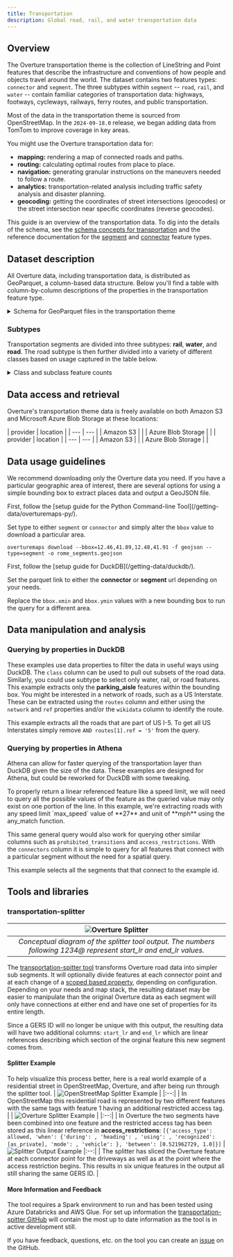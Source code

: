 ```yaml
---
title: Transportation
description: Global road, rail, and water transportation data
---
```



## Overview


The Overture transportation theme is the collection of LineString and Point features that describe the infrastructure and conventions of how people and objects travel around the world. The dataset contains two features types: `connector` and `segment`. The three subtypes within `segment` -- `road`, `rail`, and `water` -- contain familiar categories of transportation data: highways, footways, cycleways, railways, ferry routes, and public transportation. 

Most of the data in the transportation theme is sourced from OpenStreetMap. In the `2024-09-18.0` release, we began adding data from TomTom to improve coverage in key areas. 

You might use the Overture transportation data for:

- **mapping:** rendering a map of connected roads and paths.
- **routing:** calculating optimal routes from place to place.
- **navigation:** generating granular instructions on the maneuvers needed to
 follow a route.
- **analytics:** transportation-related analysis including traffic safety
 analysis and disaster planning.
- **geocoding:** getting the coordinates of street intersections (geocodes) or
 the street intersection near specific coordinates (reverse geocodes).

This guide is an overview of the transportation data. To dig into the details of the schema, see the [schema concepts for transportation](/schema/concepts/by-theme/transportation) and the reference documentation for the [segment](/schema/reference/transportation/segment) and [connector](/schema/reference/transportation/connector) feature types. 

## Dataset description

All Overture data, including transportation data, is distributed as GeoParquet, a column-based data structure. Below you'll find a table with column-by-column descriptions of the properties in the transportation feature type.

<details>
 <summary>Schema for GeoParquet files in the transportation theme</summary>
<div>
<Tabs>
<TabItem value="segment" label="segment" default>

| column | type | description |
| --- | --- | --- |
| id | string | A feature ID. This may be an ID associated with the Global Entity Reference System (GERS) if—and-only-if the feature represents an entity that is part of GERS. |
| geometry | binary | The line representation of the segment's location. Segment's geometry which MUST be a LineSting as defined by GeoJSON schema. |
| bbox | struct | Area defined by two longitudes and two latitudes: latitude is a decimal number between -90.0 and 90.0; longitude is a decimal number between -180.0 and 180.0. |
| version | integer | Version number of the feature, incremented in each Overture release where the geometry or attributes of this feature changed. |
| sources | struct | The array of source information for the properties of a given feature, with each entry being a source object which lists the property in JSON Pointer notation and the dataset that specific value came from. All features must have a root level source which is the default source if a specific property's source is not specified. |
| subtype | string | The broad category of transportation segment. |
| class | string | Captures the kind of road and its position in the road network hierarchy. |
| names | struct | Properties defining the names of a feature. |
| connectors | struct | Array of connector IDs identifying the connectors this segment is physically connected to linearly referenced with their location. Each connector is a possible routing decision point, meaning it defines a place along the segment in which there is possibility to transition to other segments which share the same connector. |
| routes | struct | Routes this segment belongs to. |
| subclass_rules | struct | Defines the portion of a road that the subclass applies to. |
| access_restrictions | struct | Rules governing access to this road segment or lane. |
| level_rules | struct | Defines the Z-order, i.e. stacking order, of the road segment. |
| destinations | struct | Describes objects that can be reached by following a transportation segment in the same way those objects are described on signposts or ground writing that a traveller following the segment would observe in the real world. This allows navigation systems to refer to signs and observable writing that a traveller actually sees. |
| prohibited_transitions | struct | Defines where traveling from the segment to another is disallowed for navigation. This covers things situations prohibited turns or a transition from road to bike lane disallowing cars. |
| road_surface | struct | Defines the surface material on a road such as paved, asphalt, or unpaved. |
| road_flags | struct | Additional properties relevant to roads such as is_bridge or is_under_construction. |
| speed_limits | struct | Defines the speed limit of the road segment. |
| width_rules | struct | Defines the width of the road segment for rendering. |
| subclass | string | Specifies the usage of a length of road. |
| rail_flags | struct | Additional properties relevant to rail such as is_tunnel or is_freight. |
| filename | string | Name of the file being queried. |
| theme | string | Name of the Overture theme being queried. |
| type | string | Name of the Overture feature type being queried. |

</TabItem>
<TabItem value="connector" label="connector" default>

| column | type | description |
| --- | --- | --- |
| id | string | A feature ID. This may be an ID associated with the Global Entity Reference System (GERS) if—and-only-if the feature represents an entity that is part of GERS. |
| geometry | binary | The line representation of the segment's location. Segment's geometry which MUST be a LineSting as defined by GeoJSON schema. |
| bbox | struct | Area defined by two longitudes and two latitudes: latitude is a decimal number between -90.0 and 90.0; longitude is a decimal number between -180.0 and 180.0. |
| version | integer | Version number of the feature, incremented in each Overture release where the geometry or attributes of this feature changed. |
| sources | struct | The array of source information for the properties of a given feature, with each entry being a source object which lists the property in JSON Pointer notation and the dataset that specific value came from. All features must have a root level source which is the default source if a specific property's source is not specified. |
| filename | string | Name of the file being queried. |
| theme | string | Name of the Overture theme being queried. |
| type | string | Name of the Overture feature type being queried. |

</TabItem>
</Tabs>
</div>
</details>

### Subtypes
Transportation segments are divided into three subtypes: **rail**, **water**, and **road**. The road subtype is then further divided into a variety of different classes based on usage captured in the table below.

<details>
 <summary>Class and subclass feature counts</summary>
<div>
<Tabs>
<TabItem value="classes" label="classes" default>

| subtype | class | subclass | feature count, September 2025 |
| --- | --- | --- | --- |
| rail | funicular | | 1,309 |
| rail | light_rail | | 16,302 |
| rail | monorail | | 3,037 |
| rail | narrow_gauge | | 31,105 |
| rail | standard_gauge | | 1,432,742 |
| rail | subway | | 52,834 |
| rail | tram | | 59,075 |
| rail | unknown | | 378,647 |
| road | bridleway | | 100,550 |
| road | cycleway | cycle_crossing | 57,957 |
| road | cycleway | | 1,279,784 |
| road | footway | crosswalk | 2,219,681 |
| road | footway | sidewalk | 3,595,350 |
| road | footway | | 16025515 |
| road | living_street | | 3,332,042 |
| road | motorway | link | 640,561 |
| road | motorway | | 433,073 |
| road | path | | 13,523,391 |
| road | pedestrian | | 465,722 |
| road | primary | link | 491,060 |
| road | primary | | 6,698,107 |
| road | residential | | 125,885,875 |
| road | secondary | link | 389,359 |
| road | secondary | | 10,737,084 |
| road | service | alley | 1,716,773 |
| road | service | driveway | 16,761,777 |
| road | service | parking_aisle | 6,355,124 |
| road | service | | 33,109,690 |
| road | steps | | 1,878,101 |
| road | tertiary | link | 297,561 |
| road | tertiary | | 19,881,087 |
| road | track | | 25,289,639 |
| road | trunk | link | 554,871 |
| road | trunk | | 3,456,718 |
| road | unclassified | | 29648979 |
| road | unknown | | 1710480 |
| water | | | 28327 |

</TabItem>
</Tabs>
</div>
</details>

## Data access and retrieval

Overture's transportation theme data is freely available on both Amazon S3 and Microsoft Azure Blob Storage at these locations:

<Tabs>
<TabItem value="segment_url" label="Segment" default>
| provider | location |
| --- | --- |
| Amazon S3 | <QueryBuilder query="s3://overturemaps-us-west-2/release/__OVERTURE_RELEASE/theme=transportation/type=segment/*" language="text"></QueryBuilder>|
| Azure Blob Storage | <QueryBuilder query="https://overturemapswestus2.blob.core.windows.net/release/__OVERTURE_RELEASE/theme=transportation/type=segment/*" language="text"></QueryBuilder> |
</TabItem>
<TabItem value="connector_url" label="Connector" default>
| provider | location |
| --- | --- |
| Amazon S3 | <QueryBuilder query="s3://overturemaps-us-west-2/release/__OVERTURE_RELEASE/theme=transportation/type=connector/*" language="text"></QueryBuilder>|
| Azure Blob Storage | <QueryBuilder query="https://overturemapswestus2.blob.core.windows.net/release/__OVERTURE_RELEASE/theme=transportation/type=connector/*" language="text"></QueryBuilder> |
</TabItem>
</Tabs>

## Data usage guidelines

We recommend downloading only the Overture data you need. If you have a particular geographic area of interest, there are several options for using a simple bounding box to extract places data and output a GeoJSON file.

<Tabs>
<TabItem value="Python Command-line Tool" label="Python Command-line Tool" default>
First, follow the [setup guide for the Python Command-line Tool](/getting-data/overturemaps-py/).

Set type to either `segment` or `connector` and simply alter the `bbox` value to download a particular area.
```
overturemaps download --bbox=12.46,41.89,12.48,41.91 -f geojson --type=segment -o rome_segments.geojson
``` 
</TabItem>
<TabItem value="DuckDB" label="DuckDB" default>
First, follow the [setup guide for DuckDB](/getting-data/duckdb/).

Set the parquet link to either the **connector** or **segment** url depending on your needs.

Replace the `bbox.xmin` and `bbox.ymin` values with a new bounding box to run the query for a different area.
<QueryBuilder query={SegmentBBOX}></QueryBuilder>
</TabItem>
</Tabs>

## Data manipulation and analysis

### Querying by properties in DuckDB

These examples use data properties to filter the data in useful ways using DuckDB.
<Tabs>
<TabItem value="Query by class" label="Query by class" default>
The `class` column can be used to pull out subsets of the road data. Similarly, you could use subtype to select only water, rail, or road features. This example extracts only the **parking_aisle** features within the bounding box.
<QueryBuilder query={ParkingAisles}></QueryBuilder>
</TabItem>
<TabItem value="Query by routes" label="Query by routes" default>
You might be interested in a network of roads, such as a US Interstate. These can be extracted using the `routes` column and either using the `network` and `ref` properties and/or the `wikidata` column to identify the route.

This example extracts all the roads that are part of US I-5. To get all US Interstates simply remove `AND routes[1].ref = '5'` from the query.
<QueryBuilder query={Routes}></QueryBuilder>
</TabItem>
</Tabs>

### Querying by properties in Athena
Athena can allow for faster querying of the transportation layer than DuckDB given the size of the data. These examples are designed for Athena, but could be reworked for DuckDB with some tweaking.

<Tabs>
<TabItem value="Query by speed limit" label="Query by speed limit" default>
To properly return a linear referenced feature like a speed limit, we will need to query all the possible values of the feature as the queried value may only exist on one portion of the line. In this example, we're extracting roads with any speed limit `max_speed` value of **27** and unit of **mph** using the any_match function.

This same general query would also work for querying other similar columns such as `prohibited_transitions` and `access_restrictions`.
<QueryBuilder query={SpeedLimits}></QueryBuilder>
</TabItem>
<TabItem value="Select connecting segments" label="Select connecting segments" default>
With the `connectors` column it is simple to query for all features that connect with a particular segment without the need for a spatial query.

This example selects all the segments that that connect to the example id.
<QueryBuilder query={ConnectingSegments}></QueryBuilder>
</TabItem>
</Tabs>


## Tools and libraries

### transportation-splitter

| ![Overture Splitter](/img/transportation/splitter_concept.svg) | 
|:--:| 
| *Conceptual diagram of the splitter tool output. The numbers following 1234@ represent start_lr and end_lr values.* | 

The [transportation-spitter tool](https://github.com/OvertureMaps/transportation-splitter) transforms Overture road data into simpler sub segments. It will optionally divide features at each connector point and at each change of a [scoped based property](/schema/concepts/scoping-rules/), depending on configuration. Depending on your needs and map stack, the resulting dataset may be easier to manipulate than the original Overture data as each segment will only have connections at either end and have one set of properties for its entire length.

Since a GERS ID will no longer be unique with this output, the resulting data will have two additional columns: `start_lr` and `end_lr` which are linear references describing which section of the orginal feature this new segment comes from.

#### Splitter Example
To help visualize this process better, here is a real world example of a residential street in OpenStreetMap, Overture, and after being run through the splitter tool.
<Tabs>
<TabItem value="OpenStreetMap" label="OpenStreetMap" default>
| ![OpenStreetMap Splitter Example](/img/transportation/splitter_osm.png) |
|:--:| 
| In OpenStreetMap this residential road is represented by two different features with the same tags with feature 1 having an additional restricted access tag. |
</TabItem>
<TabItem value="Overture" label="Overture" default>
| ![Overture Splitter Example](/img/transportation/splitter_overture.png) |
|:--:| 
| In Overture the two segments have been combined into one feature and the restricted access tag has been stored as this linear reference in **access_restrictions**: 
`[{'access_type': allowed, 'when': {'during': , 'heading': , 'using': , 'recognized': [as_private], 'mode': , 'vehicle': }, 'between': [0.521962729, 1.0]}]` | 
</TabItem>
<TabItem value="Transportation Splitter" label="Transportation Splitter" default>
![Splitter Output Example](/img/transportation/splitter_output.png)
|:--:| 
| The splitter has sliced the Overture feature at each connector point for the driveways as well as at the point where the access restriction begins. This results in six unique features in the output all still sharing the same GERS ID. |
</TabItem>
</Tabs>

#### More Information and Feedback

The tool requires a Spark environment to run and has been tested using Azure Databricks and AWS Glue. For set up information the [transportation-spitter GitHub](https://github.com/OvertureMaps/transportation-splitter) will contain the most up to date information as the tool is in active development still.

If you have feedback, questions, etc. on the tool you can create an [issue](https://github.com/OvertureMaps/transportation-splitter/issues) on the GitHub.


